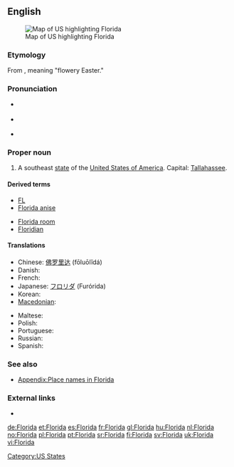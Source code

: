 {{also|florida}}
==English==
[[Image:Map of USA highlighting Florida.png|thumb|right|Map of US highlighting Florida]]
===Etymology===
From {{etyl|es}} {{term|Pascua Florida|lang=es}}, meaning "flowery Easter."

===Pronunciation===
* {{a|UK}} {{IPA|/ˈflɒɹɪdə/}}
* {{a|UK}} {{IPA|/ˈflɔɹɪdə/|/ˈflɑɹɪdə/}}
* {{audio|en-us-Florida.ogg|Audio (US)}}

===Proper noun===
{{en-proper noun}}

# A southeast [[state]] of the [[United States of America]]. Capital: [[Tallahassee]].

====Derived terms====
{{rel-top|Terms derived from ''Florida''}}
* [[FL]]
* [[Florida anise]]
{{rel-mid}}
* [[Florida room]]
* [[Floridian]]
{{rel-bottom}}

====Translations====
{{trans-top|US state}}
* Chinese: [[佛罗里达]] (fōluōlĭdá)
* Danish: {{t-|da|Florida}}
* French: {{t+|fr|Floride|f}}
* Japanese: [[フロリダ]] (Furórida)
* Korean: {{t|ko|플로리다|tr=peullorida|sc=Kore}}
* [[Macedonian]]: {{t-|mk|Флорида|f|tr=Florída|sc=Cyrl|xs=Macedonian}}
{{trans-mid}}
* Maltese: {{t-|mt|Florida|xs=Maltese}}
* Polish: {{t+|pl|Floryda|f}}
* Portuguese: {{t-|pt|Flórida|f}}
* Russian: {{t-|ru|Флорида|f|tr=Florída|sc=Cyrl}}
* Spanish: {{t+|es|Florida|f}}
{{trans-bottom}}

===See also===
* [[Appendix:Place names in Florida]]

===External links===
* {{pedialite}}

[[Category:US States]]

[[de:Florida]]
[[et:Florida]]
[[es:Florida]]
[[fr:Florida]]
[[gl:Florida]]
[[hu:Florida]]
[[nl:Florida]]
[[no:Florida]]
[[pl:Florida]]
[[pt:Florida]]
[[sr:Florida]]
[[fi:Florida]]
[[sv:Florida]]
[[uk:Florida]]
[[vi:Florida]]
